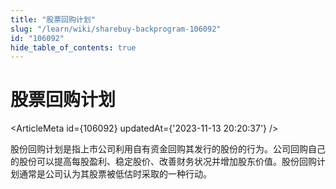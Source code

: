 ```yaml
---
title: "股票回购计划"
slug: "/learn/wiki/sharebuy-backprogram-106092"
id: "106092"
hide_table_of_contents: true
---
```



# 股票回购计划

<ArticleMeta id={106092} updatedAt={'2023-11-13 20:20:37'} />
<div className='border-solid border-b border-t-0 my-4 border-[var(--ifm-color-gray-300)]' />

股份回购计划是指上市公司利用自有资金回购其发行的股份的行为。公司回购自己的股份可以提高每股盈利、稳定股价、改善财务状况并增加股东价值。股份回购计划通常是公司认为其股票被低估时采取的一种行动。
